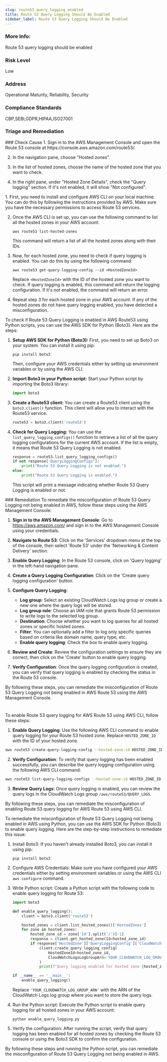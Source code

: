 ```yaml
---
slug: route53_query_logging_enabled
title: Route 53 Query Logging Should Be Enabled
sidebar_label: Route 53 Query Logging Should Be Enabled
---
```


### More Info:

Route 53 query logging should be enabled

### Risk Level

Low

### Address

Operational Maturity, Reliability, Security

### Compliance Standards

CBP,SEBI,GDPR,HIPAA,ISO27001


### Triage and Remediation
<Tabs>

<Tab title='Cause'>
### Check Cause
<AccordionGroup>
<Accordion title='Using Console' defaultOpen='true'>
1. Sign in to the AWS Management Console and open the Route 53 console at https://console.aws.amazon.com/route53/.
   
2. In the navigation pane, choose "Hosted zones".

3. In the list of hosted zones, choose the name of the hosted zone that you want to check.

4. In the right pane, under "Hosted Zone Details", check the "Query logging" section. If it's not enabled, it will show "Not configured".
</Accordion>

<Accordion title='Using CLI'>
1. First, you need to install and configure AWS CLI on your local machine. You can do this by following the instructions provided by AWS. Make sure you have the necessary permissions to access Route 53 services.

2. Once the AWS CLI is set up, you can use the following command to list all the hosted zones in your AWS account:

   ```
   aws route53 list-hosted-zones
   ```

   This command will return a list of all the hosted zones along with their IDs.

3. Now, for each hosted zone, you need to check if query logging is enabled. You can do this by using the following command:

   ```
   aws route53 get-query-logging-config --id <HostedZoneId>
   ```

   Replace `<HostedZoneId>` with the ID of the hosted zone you want to check. If query logging is enabled, this command will return the logging configuration. If it's not enabled, the command will return an error.

4. Repeat step 3 for each hosted zone in your AWS account. If any of the hosted zones do not have query logging enabled, you have detected a misconfiguration.
</Accordion>

<Accordion title='Using Python'>
To check if Route 53 Query Logging is enabled in AWS Route53 using Python scripts, you can use the AWS SDK for Python (Boto3). Here are the steps:

1. **Setup AWS SDK for Python (Boto3):**
   First, you need to set up Boto3 on your system. You can install it using pip:
   ```
   pip install boto3
   ```
   Then, configure your AWS credentials either by setting up environment variables or by using the AWS CLI.

2. **Import Boto3 in your Python script:**
   Start your Python script by importing the Boto3 library:
   ```python
   import boto3
   ```

3. **Create a Route53 client:**
   You can create a Route53 client using the `boto3.client()` function. This client will allow you to interact with the Route53 service.
   ```python
   route53 = boto3.client('route53')
   ```

4. **Check for Query Logging:**
   You can use the `list_query_logging_configs()` function to retrieve a list of all the query logging configurations for the current AWS account. If the list is empty, it means that Route 53 Query Logging is not enabled.
   ```python
   response = route53.list_query_logging_configs()
   if not response['QueryLoggingConfigs']:
       print("Route 53 Query Logging is not enabled.")
   else:
       print("Route 53 Query Logging is enabled.")
   ```
   This script will print a message indicating whether Route 53 Query Logging is enabled or not.
</Accordion>

</AccordionGroup>
</Tab>

<Tab title='Remediation'>
### Remediation

<AccordionGroup>
<Accordion title='Using Console' defaultOpen='true'>
To remediate the misconfiguration of Route 53 Query Logging not being enabled in AWS, follow these steps using the AWS Management Console:

1. **Sign in to the AWS Management Console**: Go to https://aws.amazon.com/ and sign in to the AWS Management Console using your credentials.

2. **Navigate to Route 53**: Click on the 'Services' dropdown menu at the top of the console, then select 'Route 53' under the 'Networking & Content Delivery' section.

3. **Enable Query Logging**: In the Route 53 console, click on 'Query logging' in the left-hand navigation pane.

4. **Create a Query Logging Configuration**: Click on the 'Create query logging configuration' button.

5. **Configure Query Logging**: 
   - **Log group**: Select an existing CloudWatch Logs log group or create a new one where the query logs will be stored.
   - **Log group role**: Choose an IAM role that grants Route 53 permission to write logs to the selected log group.
   - **Destination**: Choose whether you want to log queries for all hosted zones or specific hosted zones.
   - **Filter**: You can optionally add a filter to log only specific queries based on criteria like domain name, query type, etc.
   - **Enable query logging**: Check the box to enable query logging.

6. **Review and Create**: Review the configuration settings to ensure they are correct, then click on the 'Create' button to enable query logging.

7. **Verify Configuration**: Once the query logging configuration is created, you can verify that query logging is enabled by checking the status in the Route 53 console.

By following these steps, you can remediate the misconfiguration of Route 53 Query Logging not being enabled in AWS Route 53 using the AWS Management Console.

#
</Accordion>

<Accordion title='Using CLI'>
To enable Route 53 query logging for AWS Route 53 using AWS CLI, follow these steps:

1. **Enable Query Logging**: Use the following AWS CLI command to enable query logging for your Route 53 hosted zone. Replace `HOSTED_ZONE_ID` with the ID of your hosted zone.

```bash
aws route53 create-query-logging-config --hosted-zone-id HOSTED_ZONE_ID --cloud-watch-logs-log-group /aws/route53/QUERY_LOGS
```

2. **Verify Configuration**: To verify that query logging has been enabled successfully, you can describe the query logging configuration using the following AWS CLI command:

```bash
aws route53 list-query-logging-configs --hosted-zone-id HOSTED_ZONE_ID
```

3. **Review Query Logs**: Once query logging is enabled, you can review the query logs in the CloudWatch Logs group `/aws/route53/QUERY_LOGS`.

By following these steps, you can remediate the misconfiguration of enabling Route 53 query logging for AWS Route 53 using AWS CLI.
</Accordion>

<Accordion title='Using Python'>
To remediate the misconfiguration of Route 53 Query Logging not being enabled in AWS using Python, you can use the AWS SDK for Python (Boto3) to enable query logging. Here are the step-by-step instructions to remediate this issue:

1. Install Boto3:
   If you haven't already installed Boto3, you can install it using pip:
   ```
   pip install boto3
   ```

2. Configure AWS Credentials:
   Make sure you have configured your AWS credentials either by setting environment variables or using the AWS CLI `aws configure` command.

3. Write Python script:
   Create a Python script with the following code to enable query logging for Route 53:

   ```python
   import boto3

   def enable_query_logging():
       client = boto3.client('route53')

       hosted_zones = client.list_hosted_zones()['HostedZones']
       for zone in hosted_zones:
           hosted_zone_id = zone['Id'].split('/')[-1]
           response = client.get_hosted_zone(Id=hosted_zone_id)
           if response['HostedZone']['QueryLoggingConfig']['CloudWatchLogsLogGroupArn'] == '':
               client.create_query_logging_config(
                   HostedZoneId=hosted_zone_id,
                   CloudWatchLogsLogGroupArn='YOUR_CLOUDWATCH_LOG_GROUP_ARN'
               )
               print(f"Query logging enabled for hosted zone {hosted_zone_id}")

   if __name__ == '__main__':
       enable_query_logging()
   ```

   Replace `'YOUR_CLOUDWATCH_LOG_GROUP_ARN'` with the ARN of the CloudWatch Logs log group where you want to store the query logs.

4. Run the Python script:
   Execute the Python script to enable query logging for all hosted zones in your AWS account:
   ```
   python enable_query_logging.py
   ```

5. Verify the configuration:
   After running the script, verify that query logging has been enabled for all hosted zones by checking the Route 53 console or using the Boto3 SDK to confirm the configuration.

By following these steps and running the Python script, you can remediate the misconfiguration of Route 53 Query Logging not being enabled in AWS.
</Accordion>

</AccordionGroup>
</Tab>
</Tabs>

